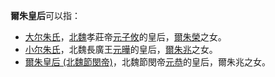 '''爾朱皇后'''可以指：
*[[大尔朱氏|大尔朱氏]]，[[北魏|北魏]]孝莊帝[[魏孝庄帝|元子攸]]的皇后，[[爾朱榮|爾朱榮]]之女。
*[[小尔朱氏|小尔朱氏]]，北魏長廣王[[元晔|元曄]]的皇后，[[尔朱兆|爾朱兆]]之女。
*[[爾朱皇后_(北魏節閔帝)|爾朱皇后 (北魏節閔帝)]]，北魏節閔帝[[魏节闵帝|元恭]]的皇后，爾朱兆之女。
{{disambig|Cat=四字封號消歧義}}